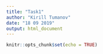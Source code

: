 ```yaml
---
title: "Task1"
author: "Kirill Tumanov"
date: "18 09 2019"
output: html_document
---
```


```r
knitr::opts_chunk$set(echo = TRUE)
```

